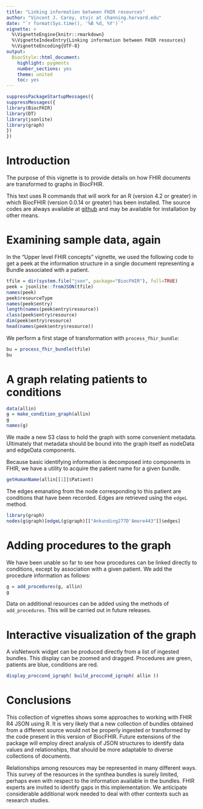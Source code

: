 ```yaml
---
title: "Linking information between FHIR resources"
author: "Vincent J. Carey, stvjc at channing.harvard.edu"
date: "`r format(Sys.time(), '%B %d, %Y')`"
vignette: >
  %\VignetteEngine{knitr::rmarkdown}
  %\VignetteIndexEntry{Linking information between FHIR resources}
  %\VignetteEncoding{UTF-8}
output:
  BiocStyle::html_document:
    highlight: pygments
    number_sections: yes
    theme: united
    toc: yes
---
```


```r
suppressPackageStartupMessages({
suppressMessages({
library(BiocFHIR)
library(DT)
library(jsonlite)
library(graph)
})
})
```

# Introduction

The purpose of this vignette is to provide
details on how FHIR documents are
transformed to graphs in BiocFHIR.

This text uses R commands that will work for an R (version 4.2 or greater) in which
BiocFHIR (version 0.0.14 or greater) has been installed.  The source codes are
always available at [github](https://github.com/vjcitn/BiocFHIR) and may
be available for installation by other means.

# Examining sample data, again

In the "Upper level FHIR concepts" vignette, we used the
following code to get a peek at the information
structure in a single document representing a Bundle
associated with a patient.

```r
tfile = dir(system.file("json", package="BiocFHIR"), full=TRUE)
peek = jsonlite::fromJSON(tfile)
names(peek)
peek$resourceType
names(peek$entry)
length(names(peek$entry$resource))
class(peek$entry$resource)
dim(peek$entry$resource)
head(names(peek$entry$resource))
```

We perform a first stage of transformation with `process_fhir_bundle`:
```r
bu = process_fhir_bundle(tfile)
bu
```

# A graph relating patients to conditions

```r
data(allin)
g = make_condition_graph(allin)
g
names(g)
```

We made a new S3 class to hold the graph with some convenient metadata.
Ultimately that metadata should be bound into the graph itself as nodeData
and edgeData components.

Because basic identifying information is decomposed into components
in FHIR, we have a utility to acquire the patient name for a given bundle.

```r
getHumanName(allin[[1]]$Patient)
```

The edges emanating from the node corresponding to this patient are conditions that have
been recorded.  Edges are retrieved using the `edgeL` method.

```r
library(graph)
nodes(g$graph)[edgeL(g$graph)[["Ankunding277D'Amore443"]]$edges]
```

# Adding procedures to the graph

We have been unable so far to see how procedures
can be linked directly to conditions, except by
association with a given patient.  We
add the procedure information as follows:

```r
g = add_procedures(g, allin)
g
```

Data on additional resources can be added using
the methods of `add_procedures`.  This
will be carried out in future
releases.

# Interactive visualization of the graph

A visNetwork widget can be produced directly
from a list of ingested bundles.  This display can
be zoomed and dragged.  Procedures are green, patients
are blue, conditions are red.

```r
display_proccond_igraph( build_proccond_igraph( allin ))
```

# Conclusions

This collection of vignettes shows some approaches to
working with FHIR R4 JSON using R.  It is very likely that
a new collection of bundles obtained from a different source
would not be properly ingested or transformed by the code
present in this version of BiocFHIR.  Future extensions of
the package will employ direct analysis of JSON structures
to identify data values and relationships, that should be more
adaptable to diverse collections of documents.

Relationships among resources may be represented in many
different ways.  This survey of the resources in the synthea
bundles is surely limited, perhaps even with respect to the
information available in the bundles.  FHIR experts are invited
to identify gaps in this implementation.  We anticipate
considerable additional work needed to deal with other contexts
such as research studies.
